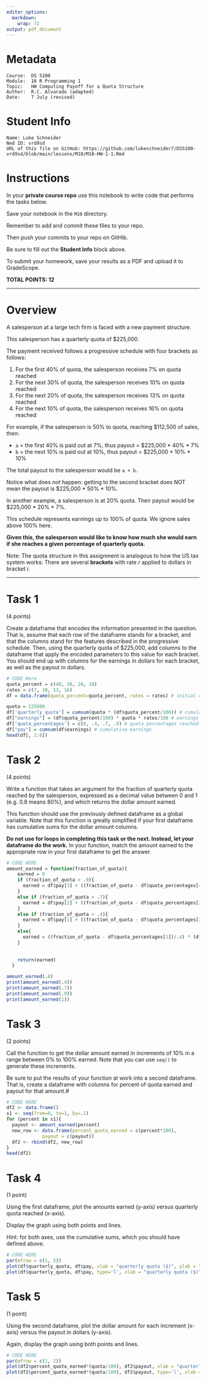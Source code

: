 ```yaml
---
editor_options:
  markdown:
    wrap: 72
output: pdf_document
---
```


# Metadata

```         
Course:  DS 5100
Module:  10 R Programming 1
Topic:   HW Computing Payoff for a Quota Structure
Author:  R.C. Alvarado (adapted)
Date:    7 July (revised)
```

# Student Info

```         
Name: Luke Schneider
Ned ID: vrd9sd 
URL of this file on GitHub: https://github.com/lukeschneider7/DS5100-vrd9sd/blob/main/lessons/M10/M10-HW-1-1.Rmd 
```

# Instructions

In your **private course repo** use this notebook to write code that
performs the tasks below.

Save your notebook in the `M10` directory.

Remember to add and commit these files to your repo.

Then push your commits to your repo on GitHib.

Be sure to fill out the **Student Info** block above.

To submit your homework, save your results as a PDF and upload it to
GradeScope.

**TOTAL POINTS: 12**

------------------------------------------------------------------------

# Overview

A salesperson at a large tech firm is faced with a new payment
structure.

This salesperson has a quarterly quota of \$225,000.

The payment received follows a progressive schedule with four brackets
as follows:

1.  For the first 40% of quota, the salesperson receives 7% on quota
    reached
2.  For the next 30% of quota, the salesperson receives 10% on quota
    reached
3.  For the next 20% of quota, the salesperson receives 13% on quota
    reached
4.  For the next 10% of quota, the salesperson receives 16% on quota
    reached

For example, if the salesperson is 50% to quota, reaching \$112,500 of
sales, then:

-   `a` = the first 40% is paid out at 7%, thus payout = \$225,000 \*
    40% \* 7%
-   `b` = the next 10% is paid out at 10%, thus payout = \$225,000 \*
    10% \* 10%

The total payout to the salesperson would be `a + b`.

Notice what does *not* happen: getting to the second bracket does NOT
mean the payout is \$225,000 \* 50% \* 10%.

In another example, a salesperson is at 20% quota. Their payout would be
\$225,000 \* 20% \* 7%.

This schedule represents earnings up to 100% of quota. We ignore sales
above 100% here.

**Given this, the salesperson would like to know how much she would earn
if she reaches a given percentage of quarterly quota.**

Note: The quota structure in this assignment is analogous to how the US
tax system works: There are several **brackets** with rate $r$ applied
to dollars in bracket $i$.

------------------------------------------------------------------------

# Task 1

(4 points)

Create a dataframe that encodes the information presented in the
question. That is, assume that each row of the dataframe stands for a
bracket, and that the columns stand for the features described in the
progressive schedule. Then, using the quarterly quota of \$225,000, add
columns to the dataframe that apply the encoded parameters to this value
for each bracket. You should end up with columns for the earnings in
dollars for each bracket, as well as the payout in dollars.

```r
# CODE Here
quota_percent = c(40, 30, 20, 10)
rates = c(7, 10, 13, 16)
df = data.frame(quota_percent=quota_percent, rates = rates) # initial data frame

quota = 225000
df['quarterly_quota'] = cumsum(quota * (df$quota_percent/100)) # cumulative quota
df["earnings"] = (df$quota_percent/100) * quota * rates/100 # earnings for each bracket
df['quota_percentages'] = c(0, .4, .7, .9) # quota percentages reached at start of each bracket
df["pay"] = cumsum(df$earnings) # cumulative earnings 
head(df[, 1:6])
```

# Task 2

(4 points)

Write a function that takes an argument for the fraction of quarterly
quota reached by the salesperson, expressed as a decimal value between
$0$ and $1$ (e.g. $0.8$ means $80\%$), and which returns the dollar
amount earned.

This function should use the previously defined dataframe as a global
variable. Note that this function is greatly simplified if your first
dataframe has cumulative sums for the dollar amount columns.

**Do not use for loops in completing this task or the next. Instead, let
your dataframe do the work.** In your function, match the amount earned
to the appropriate row in your first dataframe to get the answer.

```r
# CODE HERE
amount_earned = function(fraction_of_quota){
    earned = 0
    if (fraction_of_quota > .9){
      earned = df$pay[3] + ((fraction_of_quota - df$quota_percentages[4])/.1) *(df$earnings[4])
    }
    else if (fraction_of_quota > .7){
      earned = df$pay[2] + ((fraction_of_quota - df$quota_percentages[3])/.2) *(df$earnings[3])
    }
    else if (fraction_of_quota > .4){
      earned = df$pay[1] + ((fraction_of_quota - df$quota_percentages[2])/.3) *(df$earnings[2])
    }
    else{
      earned = ((fraction_of_quota - df$quota_percentages[1])/.4) * (df$earnings[1])
    }
    
    
    return(earned)
  }

amount_earned(.8)
print(amount_earned(.4))
print(amount_earned(.7))
print(amount_earned(.9))
print(amount_earned(1))

```

# Task 3

(2 points)

Call the function to get the dollar amount earned in increments of
$10\%$ in a range between $0\%$ to $100\%$ earned. Note that you can use
`seq()` to generate these increments.

Be sure to put the results of your function at work into a second
dataframe. That is, create a dataframe with columns for percent of quota
earned and payout for that amount.#

```r
# CODE HERE
df2 <- data.frame()
s1 <- seq(from=0, to=1, by=.1)
for (percent in s1){
  payout <- amount_earned(percent)
  new_row <- data.frame(percent_quota_earned = c(percent*100), 
             payout = c(payout))
  df2 <- rbind(df2, new_row)
}
head(df2)
```

# Task 4

(1 point)

Using the first dataframe, plot the amounts earned (y-axis) versus
quarterly quota reached (x-axis).

Display the graph using both points and lines.

Hint: for both axes, use the cumulative sums, which you should have
defined above.

```r
# CODE HERE
par(mfrow = c(1, 2))
plot(df$quarterly_quota, df$pay, xlab = "quarterly quota ($)", ylab = "amount earned ($)", main = "Amount earned over quota")
plot(df$quarterly_quota, df$pay, type='l', xlab = "quarterly quota ($)", ylab = "amount earned ($)", main = "Amount earned over quota")

```

# Task 5

(1 point)

Using the second dataframe, plot the dollar amount for each increment
(x-axis) versus the payout in dollars (y-axis).

Again, display the graph using both points and lines.

```r
# CODE HERE
par(mfrow = c(1, 2))
plot(df2$percent_quota_earned*(quota/100), df2$payout, xlab = "quarterly quota ($)", ylab = "payout earned ($)", main = "Payout over quota")
plot(df2$percent_quota_earned*(quota/100), df2$payout, type='l', xlab = "quarterly quota ($)", ylab = "payout earned ($)", main = "Payout over quota")

```

